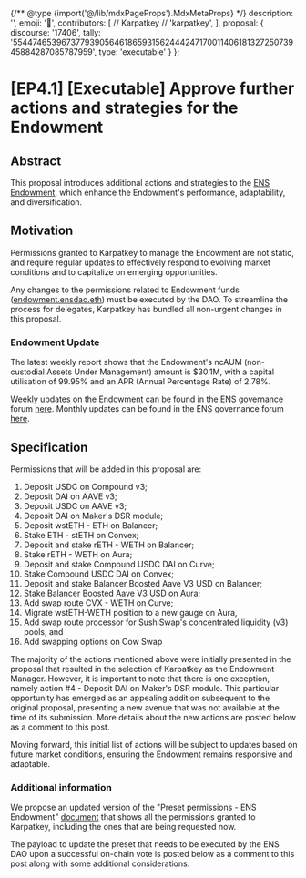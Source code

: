 {/** @type {import('@/lib/mdxPageProps').MdxMetaProps} */}
    description: '',
    emoji: '📖',
    contributors: [
        // Karpatkey
        // 'karpatkey',
    ],
    proposal: {
        discourse: '17406',
        tally: '55447465396737793905646186593156244424717001140618132725073945884287085787959',
        type: 'executable'
    }
};

# [EP4.1] [Executable] Approve further actions and strategies for the Endowment

## Abstract

This proposal introduces additional actions and strategies to the [ENS Endowment](https://discuss.ens.domains/t/ep3-4-executable-fund-the-endowment-first-tranche/16277?u=alisha.eth), which enhance the Endowment's performance, adaptability, and diversification.

## Motivation

Permissions granted to Karpatkey to manage the Endowment are not static, and require regular updates to effectively respond to evolving market conditions and to capitalize on emerging opportunities.

Any changes to the permissions related to Endowment funds ([endowment.ensdao.eth](https://etherscan.io/address/0x4F2083f5fBede34C2714aFfb3105539775f7FE64)) must be executed by the DAO. To streamline the process for delegates, Karpatkey has bundled all non-urgent changes in this proposal.

### Endowment Update

The latest weekly report shows that the Endowment's ncAUM (non-custodial Assets Under Management) amount is $30.1M, with a capital utilisation of 99.95% and an APR (Annual Percentage Rate) of 2.78%.

Weekly updates on the Endowment can be found in the ENS governance forum [here](https://discuss.ens.domains/t/endowment-weekly-reports/16665?u=alisha.eth). Monthly updates can be found in the ENS governance forum [here](https://discuss.ens.domains/t/ens-financial-reporting-by-steakhouse/16601?u=alisha.eth).

## Specification

Permissions that will be added in this proposal are:

1. Deposit USDC on Compound v3;
2. Deposit DAI on AAVE v3;
3. Deposit USDC on AAVE v3;
4. Deposit DAI on Maker's DSR module;
5. Deposit wstETH - ETH on Balancer;
6. Stake ETH - stETH on Convex;
7. Deposit and stake rETH - WETH on Balancer;
8. Stake rETH - WETH on Aura;
9. Deposit and stake Compound USDC DAI on Curve;
10. Stake Compound USDC DAI on Convex;
11. Deposit and stake Balancer Boosted Aave V3 USD on Balancer;
12. Stake Balancer Boosted Aave V3 USD on Aura;
13. Add swap route CVX - WETH on Curve;
14. Migrate wstETH-WETH position to a new gauge on Aura,
15. Add swap route processor for SushiSwap's concentrated liquidity (v3) pools, and
16. Add swapping options on Cow Swap

The majority of the actions mentioned above were initially presented in the proposal that resulted in the selection of Karpatkey as the Endowment Manager. However, it is important to note that there is one exception, namely action #4 - Deposit DAI on Maker's DSR module. This particular opportunity has emerged as an appealing addition subsequent to the original proposal, presenting a new avenue that was not available at the time of its submission. More details about the new actions are posted below as a comment to this post.

Moving forward, this initial list of actions will be subject to updates based on future market conditions, ensuring the Endowment remains responsive and adaptable.

### Additional information

We propose an updated version of the "Preset permissions - ENS Endowment" [document](https://docs.google.com/document/d/1ccSDe25I9ojvlbPGT5acqD71LOY9U8xkjBYWJgjJtgI/edit?usp=sharing) that shows all the permissions granted to Karpatkey, including the ones that are being requested now.

The payload to update the preset that needs to be executed by the ENS DAO upon a successful on-chain vote is posted below as a comment to this post along with some additional considerations.
